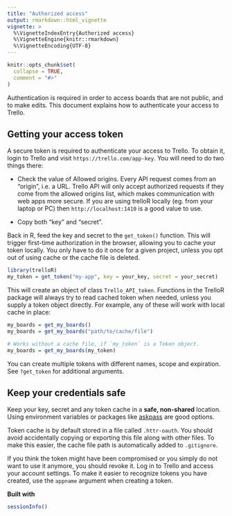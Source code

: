 ```yaml
---
title: "Authorized access"
output: rmarkdown::html_vignette
vignette: >
  %\VignetteIndexEntry{Authorized access}
  %\VignetteEngine{knitr::rmarkdown}
  %\VignetteEncoding{UTF-8}
---
```


```r
knitr::opts_chunk$set(
  collapse = TRUE,
  comment = "#>"
)
```

Authentication is required in order to access boards that are not public, and to
make edits. This document explains how to authenticate your access to Trello.

Getting your access token
-------------------------

A secure token is required to authenticate your access to Trello. To obtain it,
login to Trello and visit `https://trello.com/app-key`. You will need to do two
things there:

* Check the value of Allowed origins. Every API request comes from an "origin",
  i.e. a URL. Trello API will only accept authorized requests if they come from
  the allowed origins list, which makes communication with web apps more secure.
  If you are using trelloR locally (eg. from your laptop or PC) then
  `http://localhost:1410` is a good value to use.

* Copy both "key" and "secret".

Back in R, feed the key and secret to the `get_token()` function. This will
trigger first-time authorization in the browser, allowing you to cache your
token locally. You only have to do it once for a given project, unless you opt
out of using cache or the cache file is deleted.

```r
library(trelloR)
my_token = get_token("my-app", key = your_key, secret = your_secret)
```

This will create an object of class `Trello_API_token`. Functions in the TrelloR
package will always try to read cached token when needed, unless you supply
a token object directly. For example, any of these will work with local cache
in place:

```r
my_boards = get_my_boards()
my_boards = get_my_boards("path/to/cache/file")

# Works without a cache file, if `my_token` is a Token object.
my_boards = get_my_boards(my_token)
```

You can create multiple tokens with different names, scope and expiration.
See `?get_token` for additional arguments.

Keep your credentials safe
--------------------------

Keep your key, secret and any token cache in a **safe, non-shared** location.
Using environment variables or packages like [askpass](https://github.com/jeroen/askpass)
are good options.

Token cache is by default stored in a file called `.httr-oauth`. You should avoid
accidentally copying or exporting this file along with other files. To make this
easier, the cache file path is automatically added to `.gitignore`.

If you think the token might have been compromised or you simply do not want to
use it anymore, you should revoke it. Log in to Trello and access your account
settings. To make it easier to recognize tokens you have created, use the
`appname` argument when creating a token.

__Built with__

```r
sessionInfo()
```
